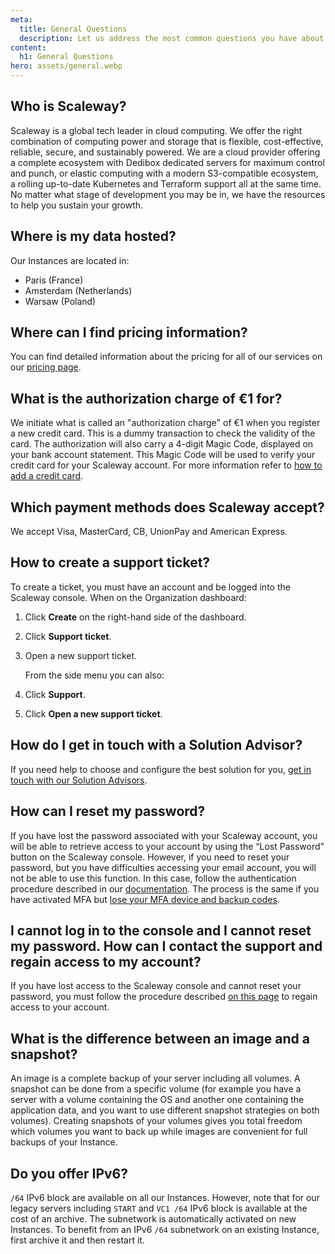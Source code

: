 ```yaml
---
meta:
  title: General Questions
  description: Let us address the most common questions you have about your products, services, and brand as a whole.
content:
  h1: General Questions
hero: assets/general.webp
---
```


<Concept>

## Who is Scaleway?

Scaleway is a global tech leader in cloud computing. We offer the right combination of computing power and storage that is flexible, cost-effective, reliable, secure, and sustainably powered.
We are a cloud provider offering a complete ecosystem with Dedibox dedicated servers for maximum control and punch, or elastic computing with a modern S3-compatible ecosystem, a rolling up-to-date Kubernetes and Terraform support all at the same time.
No matter what stage of development you may be in, we have the resources to help you sustain your growth.

</Concept>

<Concept>

## Where is my data hosted?

Our Instances are located in:
- Paris (France)
- Amsterdam (Netherlands)
- Warsaw (Poland)

</Concept>

<Concept>

## Where can I find pricing information?
You can find detailed information about the pricing for all of our services on our [pricing page](https://www.scaleway.com/en/pricing/).

</Concept>

<Concept>

## What is the authorization charge of €1 for?

We initiate what is called an "authorization charge" of €1 when you register a new credit card. 
This is a dummy transaction to check the validity of the card. The authorization will also carry a 4-digit Magic Code, displayed on your bank account statement. This Magic Code will be used to verify your credit card for your Scaleway account.
For more information refer to [how to add a credit card](/console/account/how-to/manage-billing-information/#how-to-add-a-credit-card).

</Concept>

<Concept>

## Which payment methods does Scaleway accept?

We accept Visa, MasterCard, CB, UnionPay and American Express.

</Concept>

<Concept>

## How to create a support ticket?

To create a ticket, you must have an account and be logged into the Scaleway console.
When on the Organization dashboard:

1. Click **Create** on the right-hand side of the dashboard.
2. Click **Support ticket**.
3. Open a new support ticket.

    From the side menu you can also:

1. Click **Support**.
2. Click **Open a new support ticket**.

</Concept>

<Concept>

## How do I get in touch with a Solution Advisor? 

If you need help to choose and configure the best solution for you, [get in touch with our Solution Advisors](https://www.scaleway.com/en/contact-sales/).

</Concept>

<Concept>

## How can I reset my password?

If you have lost the password associated with your Scaleway account, you will be able to retrieve access to your account by using the “Lost Password” button on the Scaleway console.
However, if you need to reset your password, but you have difficulties accessing your email account, you will not be able to use this function. In this case, follow the authentication procedure described in our [documentation](/console/account/how-to/recover-a-lost-password/). The process is the same if you have activated MFA but [lose your MFA device and backup codes](/console/account/how-to/use-2fa/#if-you-lose-your-2fa-device-and-your-backup-codes).

</Concept>

<Concept>

## I cannot log in to the console and I cannot reset my password. How can I contact the support and regain access to my account?

If you have lost access to the Scaleway console and cannot reset your password, you must follow the procedure described [on this page](/console/account/how-to/use-2fa/#how-to-regain-access-to-your-account) to regain access to your account.

</Concept>

<Concept>

## What is the difference between an image and a snapshot?

An image is a complete backup of your server including all volumes.
A snapshot can be done from a specific volume (for example you have a server with a volume containing the OS and another one containing the application data, and you want to use different snapshot strategies on both volumes).
Creating snapshots of your volumes gives you total freedom which volumes you want to back up while images are convenient for full backups of your Instance.

</Concept>

<Concept>

## Do you offer IPv6?

`/64` IPv6 block are available on all our Instances. However, note that for our legacy servers including `START` and `VC1 /64` IPv6 block is available at the cost of an archive.
The subnetwork is automatically activated on new Instances. To benefit from an IPv6 `/64` subnetwork on an existing Instance, first archive it and then restart it.
 
</Concept>
